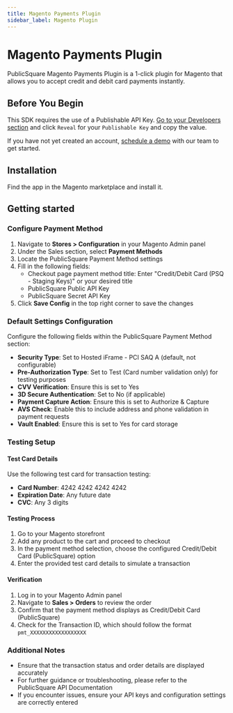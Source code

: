 ```yaml
---
title: Magento Payments Plugin
sidebar_label: Magento Plugin
---
```




# Magento Payments Plugin

PublicSquare Magento Payments Plugin is a 1-click plugin for Magento that allows you to accept credit and debit card payments instantly.

## Before You Begin

This SDK requires the use of a Publishable API Key. [Go to your Developers section](https://portal.publicsquare.com/developers/api-keys) and click `Reveal` for your `Publishable Key` and copy the value.

If you have not yet created an account, [schedule a demo](https://payments.publicsquare.com/#demo) with our team to get started.

## Installation

Find the app in the Magento marketplace and install it.

## Getting started

### Configure Payment Method

1. Navigate to **Stores > Configuration** in your Magento Admin panel
2. Under the Sales section, select **Payment Methods**
3. Locate the PublicSquare Payment Method settings
4. Fill in the following fields:
   - Checkout page payment method title: Enter "Credit/Debit Card (PSQ - Staging Keys)" or your desired title
   - PublicSquare Public API Key
   - PublicSquare Secret API Key
5. Click **Save Config** in the top right corner to save the changes

### Default Settings Configuration

Configure the following fields within the PublicSquare Payment Method section:

- **Security Type**: Set to Hosted iFrame - PCI SAQ A (default, not configurable)
- **Pre-Authorization Type**: Set to Test (Card number validation only) for testing purposes
- **CVV Verification**: Ensure this is set to Yes
- **3D Secure Authentication**: Set to No (if applicable)
- **Payment Capture Action**: Ensure this is set to Authorize & Capture
- **AVS Check**: Enable this to include address and phone validation in payment requests
- **Vault Enabled**: Ensure this is set to Yes for card storage

### Testing Setup

#### Test Card Details
Use the following test card for transaction testing:
- **Card Number**: 4242 4242 4242 4242
- **Expiration Date**: Any future date
- **CVC**: Any 3 digits

#### Testing Process

1. Go to your Magento storefront
2. Add any product to the cart and proceed to checkout
3. In the payment method selection, choose the configured Credit/Debit Card (PublicSquare) option
4. Enter the provided test card details to simulate a transaction

#### Verification

1. Log in to your Magento Admin panel
2. Navigate to **Sales > Orders** to review the order
3. Confirm that the payment method displays as Credit/Debit Card (PublicSquare)
4. Check for the Transaction ID, which should follow the format `pmt_XXXXXXXXXXXXXXXXXX`

### Additional Notes

- Ensure that the transaction status and order details are displayed accurately
- For further guidance or troubleshooting, please refer to the PublicSquare API Documentation
- If you encounter issues, ensure your API keys and configuration settings are correctly entered


